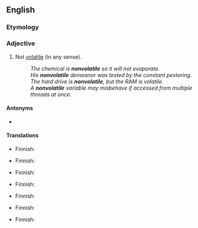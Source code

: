 {{also|non-volatile}}
==English==

===Etymology===
{{prefix|en|non|volatile}}

===Adjective===
{{en-adj|-}}

# Not [[volatile]] (in any sense).
#: ''The chemical is '''nonvolatile''' so it will not evaporate.''
#: ''His '''nonvolatile''' demeanor was tested by the constant pestering.''
#: ''The hard drive is '''nonvolatile''', but the RAM is volatile.''
#: ''A '''nonvolatile''' variable may misbehave if accessed from multiple threads at once.''

====Antonyms====
* {{l|en|volatile}}

====Translations====
{{trans-top|not readily evaporated}}
* Finnish: {{t+|fi|haihtumaton}}
{{trans-mid}}
{{trans-bottom}}

{{trans-top|not explosive}}
* Finnish: {{t+|fi|räjähtämätön}}
{{trans-mid}}
{{trans-bottom}}

{{trans-top|of a price, not variable or erratic}}
* Finnish: {{t+|fi|vakaa}}
{{trans-mid}}
{{trans-bottom}}

{{trans-top|of a person, not quick to become angry or violent}}
* Finnish: {{t+|fi|rauhallinen}}
{{trans-mid}}
{{trans-bottom}}

{{trans-top|not fickle}}
* Finnish: {{t+|fi|vakaa}}
{{trans-mid}}
{{trans-bottom}}

{{trans-top|not temporary or ephemeral}}
* Finnish: {{t+|fi|pysyvä}}
{{trans-mid}}
{{trans-bottom}}

{{trans-top|of a situation, not potentially violent}}
* Finnish: {{t+|fi|rauhallinen}}
{{trans-mid}}
{{trans-bottom}}